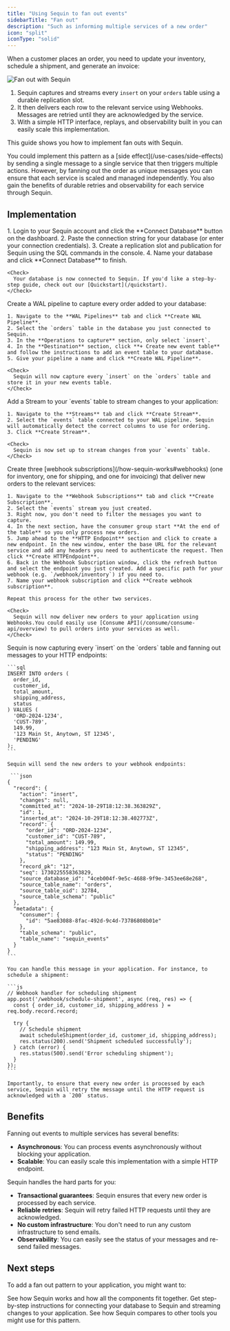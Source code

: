 ```yaml
---
title: "Using Sequin to fan out events"
sidebarTitle: "Fan out"
description: "Such as informing multiple services of a new order"
icon: "split"
iconType: "solid"
---
```


When a customer places an order, you need to update your inventory, schedule a shipment, and generate an invoice:

<Frame>
  <img src="/images/use-cases/fan-out/fan-out-with-sequin.svg" alt="Fan out with Sequin" />
</Frame>

1. Sequin captures and streams every `insert` on your `orders` table using a durable replication slot.
2. It then delivers each row to the relevant service using Webhooks. Messages are retried until they are acknowledged by the service.
3. With a simple HTTP interface, replays, and observability built in you can easily scale this implementation.

This guide shows you how to implement fan outs with Sequin.

<Note>
  You could implement this pattern as a [side effect](/use-cases/side-effects) by sending a single message to a single service that then triggers multiple actions. However, by fanning out the order as unique messages you can ensure that each service is scaled and managed independently. You also gain the benefits of durable retries and observability for each service through Sequin.
</Note>

## Implementation

<Steps titleSize="h3">
  <Step title="Connect your database to Sequin" icon="database">
    1. Login to your Sequin account and click the **Connect Database** button on the dashboard.
    2.  Paste the connection string for your database (or enter your connection credentials).
    3. Create a replication slot and publication for Sequin using the SQL commands in the console.
    4.  Name your database and click **Connect Database** to finish.

    <Check>
      Your database is now connected to Sequin. If you'd like a step-by-step guide, check out our [Quickstart](/quickstart).
    </Check>

  </Step>
  <Step title="Setup a WAL Pipeline" icon="timeline">
    Create a WAL pipeline to capture every order added to your database:

    1. Navigate to the **WAL Pipelines** tab and click **Create WAL Pipeline**.
    2. Select the `orders` table in the database you just connected to Sequin.
    3. In the **Operations to capture** section, only select `insert`.
    4. In the **Destination** section, click **+ Create new event table** and follow the instructions to add an event table to your database.
    5. Give your pipeline a name and click **Create WAL Pipeline**.

    <Check>
      Sequin will now capture every `insert` on the `orders` table and store it in your new events table.
    </Check>
  </Step>
  <Step title="Create a Stream" icon="list-ol">
    Add a Stream to your `events` table to stream changes to your application:

    1. Navigate to the **Streams** tab and click **Create Stream**.
    2. Select the `events` table connected to your WAL pipeline. Sequin will automatically detect the correct columns to use for ordering.
    3. Click **Create Stream**.

    <Check>
      Sequin is now set up to stream changes from your `events` table.
    </Check>
  </Step>
  <Step title="Create three webhook subscriptions to fan out messages" icon="signal-stream">
    Create three [webhook subscriptions](/how-sequin-works#webhooks) (one for inventory, one for shipping, and one for invoicing) that deliver new orders to the relevant services:

    1. Navigate to the **Webhook Subscriptions** tab and click **Create Subscription**.
    2. Select the `events` stream you just created.
    3. Right now, you don't need to filter the messages you want to capture.
    4. In the next section, have the consumer group start **At the end of the table** so you only process new orders.
    5. Jump ahead to the **HTTP Endpoint** section and click to create a new endpoint. In the new window, enter the base URL for the relevant service and add any headers you need to authenticate the request. Then click **Create HTTPEndpoint**.
    6. Back in the Webhook Subscription window, click the refresh button and select the endpoint you just created. Add a specific path for your webhook (e.g. `/webhook/inventory`) if you need to.
    7. Name your webhook subscription and click **Create webhook subscription**.

    Repeat this process for the other two services.

    <Check>
      Sequin will now deliver new orders to your application using Webhooks.You could easily use [Consume API](/consume/consume-api/overview) to pull orders into your services as well.
    </Check>

  </Step>
  <Step title="Handle messages in each service" icon="code">
    Sequin is now capturing every `insert` on the `orders` table and fanning out messages to your HTTP endpoints:

    ```sql
    INSERT INTO orders (
      order_id,
      customer_id,
      total_amount,
      shipping_address,
      status
    ) VALUES (
      'ORD-2024-1234',
      'CUST-789',
      149.99,
      '123 Main St, Anytown, ST 12345',
      'PENDING'
    );
    ```

    Sequin will send the new orders to your webhook endpoints:

     ```json
    {
      "record": {
        "action": "insert",
        "changes": null,
        "committed_at": "2024-10-29T18:12:38.363829Z",
        "id": 1,
        "inserted_at": "2024-10-29T18:12:38.402773Z",
        "record": {
          "order_id": "ORD-2024-1234",
          "customer_id": "CUST-789",
          "total_amount": 149.99,
          "shipping_address": "123 Main St, Anytown, ST 12345",
          "status": "PENDING"
        },
        "record_pk": "12",
        "seq": 1730225558363829,
        "source_database_id": "4ceb004f-9e5c-4688-9f9e-3453ee68e268",
        "source_table_name": "orders",
        "source_table_oid": 32784,
        "source_table_schema": "public"
      },
      "metadata": {
        "consumer": {
          "id": "5ae83088-8fac-492d-9c4d-73786808b01e"
        },
        "table_schema": "public",
        "table_name": "sequin_events"
      }
    }
    ```

    You can handle this message in your application. For instance, to schedule a shipment:

    ```js
    // Webhook handler for scheduling shipment
    app.post('/webhook/schedule-shipment', async (req, res) => {
      const { order_id, customer_id, shipping_address } = req.body.record.record;

      try {
        // Schedule shipment
        await scheduleShipment(order_id, customer_id, shipping_address);
        res.status(200).send('Shipment scheduled successfully');
      } catch (error) {
        res.status(500).send('Error scheduling shipment');
      }
    });
    ```

    Importantly, to ensure that every new order is processed by each service, Sequin will retry the message until the HTTP request is acknowledged with a `200` status.
  </Step>
</Steps>

## Benefits

Fanning out events to multiple services has several benefits:

* **Asynchronous**: You can process events asynchronously without blocking your application.
* **Scalable**: You can easily scale this implementation with a simple HTTP endpoint.

Sequin handles the hard parts for you:

* **Transactional guarantees**: Sequin ensures that every new order is processed by each service.
* **Reliable retries**: Sequin will retry failed HTTP requests until they are acknowledged.
* **No custom infrastructure**: You don't need to run any custom infrastructure to send emails.
* **Observability**: You can easily see the status of your messages and re-send failed messages.

## Next steps

To add a fan out pattern to your application, you might want to:

<CardGroup cols={1}>
  <Card title="Learn more about how Sequin works" icon="book-open" href="/how-sequin-works">
    See how Sequin works and how all the components fit together.
  </Card>
  <Card title="Go through our Quickstart" icon="gauge-max" href="/quickstart">
    Get step-by-step instructions for connecting your database to Sequin and streaming changes to your application.
  </Card>
  <Card title="See why Sequin is a good fit for your application" icon="list-check" href="/compare">
    See how Sequin compares to other tools you might use for this pattern.
  </Card>
</CardGroup>